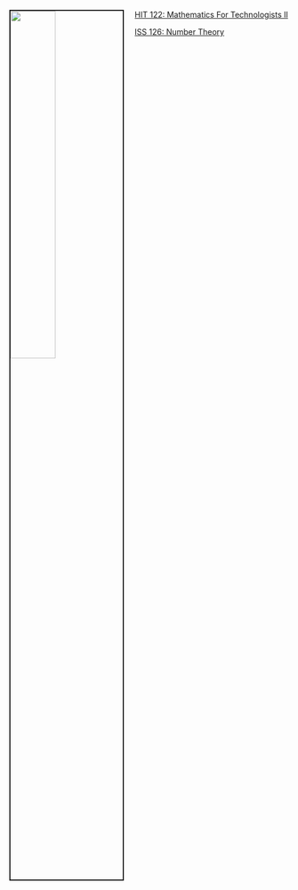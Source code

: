  <img src="/Users/admin/Documents/GitHub/maths/d.png" style="width:40%; border:2px solid; margin-right: 20px" align="left">

 [HIT 122: Mathematics For Technologists II](hit122.html)

 [ISS 126: Number Theory](iss126.html)

